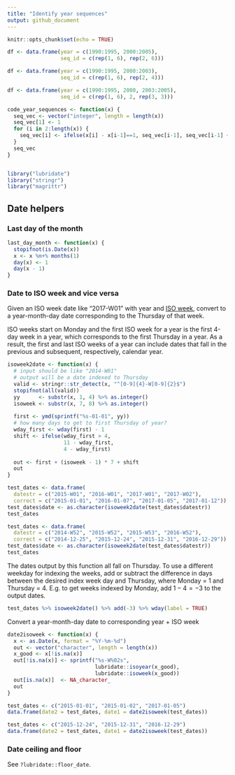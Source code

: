```yaml
---
title: "Identify year sequences"
output: github_document
---
```


```r
knitr::opts_chunk$set(echo = TRUE)

df <- data.frame(year = c(1990:1995, 2000:2005), 
                 seq_id = c(rep(1, 6), rep(2, 6)))

df <- data.frame(year = c(1990:1995, 2000:2003),
                 seq_id = c(rep(1, 6), rep(2, 4)))

df <- data.frame(year = c(1990:1995, 2000, 2003:2005),
                 seq_id = c(rep(1, 6), 2, rep(3, 3)))

code_year_sequences <- function(x) {
  seq_vec <- vector("integer", length = length(x))
  seq_vec[1] <- 1
  for (i in 2:length(x)) {
    seq_vec[i] <- ifelse(x[i] - x[i-1]==1, seq_vec[i-1], seq_vec[i-1] + 1)
  }
  seq_vec
}



```

```r
library("lubridate")
library("stringr")
library("magrittr")
```


## Date helpers

### Last day of the month

```r
last_day_month <- function(x) {
  stopifnot(is.Date(x))
  x <- x %m+% months(1)
  day(x) <- 1
  day(x - 1)
}

```

### Date to ISO week and vice versa

Given an ISO week date like "2017-W01" with year and [ISO week](https://en.wikipedia.org/wiki/ISO_week_date), convert to a year-month-day date corresponding to the Thursday of that week. 

ISO weeks start on Monday and the first ISO week for a year is the first 4-day week in a year, which corresponds to the first Thursday in a year. As a result, the first and last ISO weeks of a year can include dates that fall in the previous and subsequent, respectively, calendar year. 

```r
isoweek2date <- function(x) {
  # input should be like "2014-W01"
  # output will be a date indexed to Thursday
  valid <- stringr::str_detect(x, "^[0-9]{4}-W[0-9]{2}$")
  stopifnot(all(valid))
  yy      <- substr(x, 1, 4) %>% as.integer()
  isoweek <- substr(x, 7, 8) %>% as.integer()
  
  first <- ymd(sprintf("%s-01-01", yy))
  # how many days to get to first Thursday of year?
  wday_first <- wday(first) - 1
  shift <- ifelse(wday_first > 4, 
                  11 - wday_first, 
                  4 - wday_first)
  
  out <- first + (isoweek - 1) * 7 + shift
  out
}
```

```r
test_dates <- data.frame(
  datestr = c("2015-W01", "2016-W01", "2017-W01", "2017-W02"),
  correct = c("2015-01-01", "2016-01-07", "2017-01-05", "2017-01-12"))
test_dates$date <- as.character(isoweek2date(test_dates$datestr))
test_dates

test_dates <- data.frame(
  datestr = c("2014-W52", "2015-W52", "2015-W53", "2016-W52"),
  correct = c("2014-12-25", "2015-12-24", "2015-12-31", "2016-12-29"))
test_dates$date <- as.character(isoweek2date(test_dates$datestr))
test_dates
```

The dates output by this function all fall on Thursday. To use a different weekday for indexing the weeks, add or subtract the difference in days between the desired index week day and Thursday, where Monday = 1 and Thursday = 4. E.g. to get weeks indexed by Monday, add $1 - 4 = -3$ to the output dates. 

```r
test_dates %>% isoweek2date() %>% add(-3) %>% wday(label = TRUE)
```


Convert a year-month-day date to corresponding year + ISO week

```r
date2isoweek <- function(x) {
  x <- as.Date(x, format = "%Y-%m-%d")
  out <- vector("character", length = length(x))
  x_good <- x[!is.na(x)]
  out[!is.na(x)] <- sprintf("%s-W%02s", 
                            lubridate::isoyear(x_good), 
                            lubridate::isoweek(x_good))
  out[is.na(x)]  <- NA_character_
  out
}

test_dates <- c("2015-01-01", "2015-01-02", "2017-01-05")
data.frame(date2 = test_dates, date1 = date2isoweek(test_dates))

test_dates <- c("2015-12-24", "2015-12-31", "2016-12-29")
data.frame(date2 = test_dates, date1 = date2isoweek(test_dates))
```



### Date ceiling and floor

See `?lubridate::floor_date`. 


